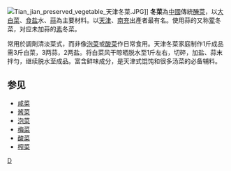 [[File:Tian_jian_preserved_vegetable_天津冬菜.JPG|thumb]]]]
'''冬菜'''為[[中國|中國]]傳統[[醃菜|醃菜]]，以[[大白菜|大白菜]]、[[食盐|食盐]]水、[[蒜|蒜]]為主要材料。以[[天津|天津]]、[[南充|南充]]出產者最有名。使用蒜的又称[[葷菜|荤]]冬菜，对应未加蒜的[[素|素]]冬菜。

常用於調劑清淡菜式，而非像[[泡菜|泡菜]]或[[中式酸菜|酸菜]]作日常食用。天津冬菜家庭制作1斤成品需3斤白菜，3两蒜，2两盐。将白菜风干晾晒脱水至1斤左右，切碎，加盐、蒜末拌匀，继续脱水至成品。富含鲜味成分，是天津式馄饨和很多汤菜的必备辅料。

==参见==
* [[咸菜|咸菜]]
* [[酱菜|酱菜]]
* [[泡菜|泡菜]]
* [[梅菜|梅菜]]
* [[酸菜|酸菜]]
* [[榨菜|榨菜]]

{{Food-and-drink-stub}}
{{Chinese pickles}}
[[Category:中国腌制蔬菜|D]]